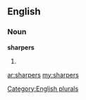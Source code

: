 ==English==

===Noun===
'''sharpers'''

# {{plural of|[[sharper]]}}

[[Category:English plurals]]

[[ar:sharpers]]
[[my:sharpers]]